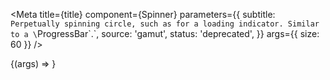 
<Meta
  title={title}
  component={Spinner}
  parameters={{
    subtitle: `Perpetually spinning circle, such as for a loading indicator. Similar to a
\`ProgressBar\`.`,
    source: 'gamut',
    status: 'deprecated',
  }}
  args={{ size: 60 }}
/>

<Canvas>
  <Story name="Spinner">{(args) => <Spinner {...args} />}</Story>
</Canvas>

<PropsTable story="Spinner" />
